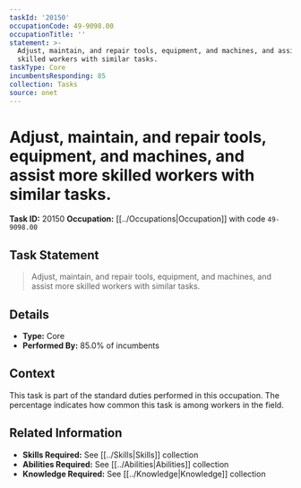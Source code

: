 ```yaml
---
taskId: '20150'
occupationCode: 49-9098.00
occupationTitle: ''
statement: >-
  Adjust, maintain, and repair tools, equipment, and machines, and assist more
  skilled workers with similar tasks.
taskType: Core
incumbentsResponding: 85
collection: Tasks
source: onet
---
```

# Adjust, maintain, and repair tools, equipment, and machines, and assist more skilled workers with similar tasks.

**Task ID:** 20150
**Occupation:** [[../Occupations|Occupation]] with code `49-9098.00`

## Task Statement

> Adjust, maintain, and repair tools, equipment, and machines, and assist more skilled workers with similar tasks.

## Details

- **Type:** Core
- **Performed By:** 85.0% of incumbents

## Context

This task is part of the standard duties performed in this occupation. The percentage indicates how common this task is among workers in the field.

## Related Information

- **Skills Required:** See [[../Skills|Skills]] collection
- **Abilities Required:** See [[../Abilities|Abilities]] collection
- **Knowledge Required:** See [[../Knowledge|Knowledge]] collection
